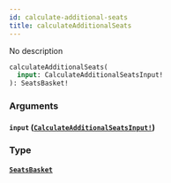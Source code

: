 ```yaml
---
id: calculate-additional-seats
title: calculateAdditionalSeats
---
```


No description

```graphql
calculateAdditionalSeats(
  input: CalculateAdditionalSeatsInput!
): SeatsBasket!

```

### Arguments

#### `input` ([`CalculateAdditionalSeatsInput!`](/docs/graphql/inputs/calculate-additional-seats-input))

### Type

#### [`SeatsBasket`](/docs/graphql/objects/seats-basket)
